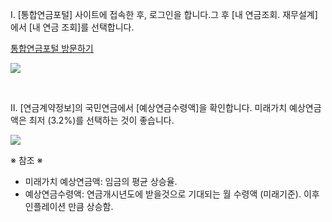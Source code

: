 Ⅰ. [통합연금포털] 사이트에 접속한 후, 로그인을 합니다.그 후 [내 연금조회. 재무설계]에서 [내 연금 조회]를 선택합니다.

<a href="https://100lifeplan.fss.or.kr/main/main.do" target="_blank">통합연금포털 방문하기</a> 

![](nps_1.png)

<br>

Ⅱ. [연금계약정보]의 국민연금에서 [예상연금수령액]을 확인합니다. 미래가치 예상연금액은 최저 (3.2%)를 선택하는 것이 좋습니다.

![](nps_2.png)

※ 참조 ※

- 미래가치 예상연금액: 임금의 평균 상승율.
- 예상연금수령액: 연금개시년도에 받을것으로 기대되는 월 수령액 (미래기준). 이후 인플레이션 만큼 상승함.
